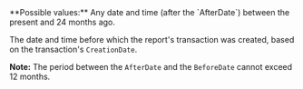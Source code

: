 <ResponseField name="BeforeDate" type="Unix timestamp" >
**Possible values:** Any date and time (after the `AfterDate`) between the present and 24 months ago.

The date and time before which the report's transaction was created, based on the transaction's `CreationDate`.

**Note:** The period between the `AfterDate` and the `BeforeDate` cannot exceed 12 months.
</ResponseField>